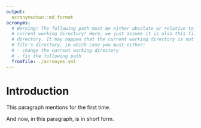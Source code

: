 ```yaml
---
output:
  acronymsdown::md_format
acronyms:
  # Warning! The following path must be either absolute or relative to the 
  # current working directory! Here, we just assume it is also this file's 
  # directory. It may happen that the current working directory is not this
  # file's directory, in which case you must either:
  # - change the current working directory
  # - fix the following path
  fromfile: ./acronyms.yml
---
```


# Introduction {#intro}

This paragraph mentions \acr{RL} for the first time.

And now, in this paragraph, \acr{RL} is in short form.
